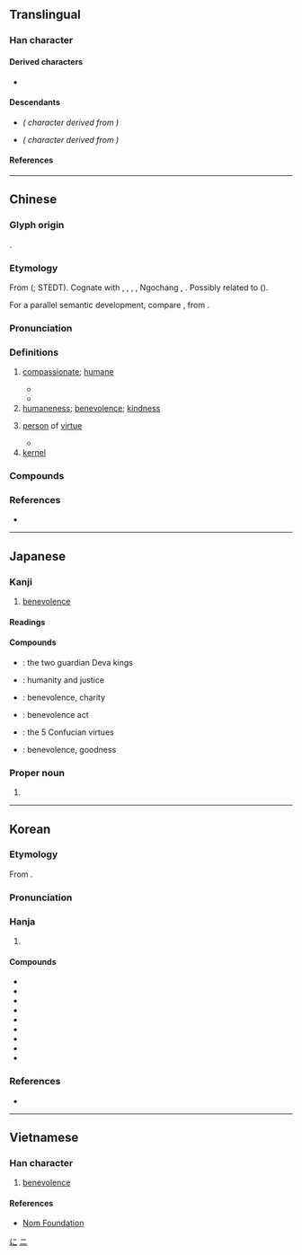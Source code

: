 {{also|忈}}
{{character info}}
==Translingual==
{{stroke order|strokes=4}}

===Han character===
{{Han char|rn=9|rad=人|as=02|sn=4|four=21210|canj=OMM|ids=⿰亻二}}

====Derived characters====
* {{l|mul|[[𣲚]], [[𣏴]], [[𭸹]], [[𥄰]], [[𫴮]], [[𠣒]], [[芢]], [[𬿎]], [[𦓍]], [[𡛉]], [[佞]]}}

====Descendants====
* {{l|ja|に}} ''({{w|Hiragana}} character derived from {{w|Man'yōgana}})''
* {{l|ja|ニ}} ''({{w|Katakana}} character derived from {{w|Man'yōgana}})''

====References====
{{Han ref|kx=0091.070|dkj=00349|dj=0193.010|hdz=10107.010|uh=4EC1}}

[[Category:Han characters from which hiragana were derived|に]]
[[Category:Han characters from which katakana were derived|ニ]]

----

==Chinese==
{{zh-forms|alt=𡰥,忎,忈}}

===Glyph origin===
{{Han etym}}
{{Han compound|人|二|ls=psc|c1=p|c2=s}}.

===Etymology===
From {{inh|zh|sit-pro|*s/k-niŋ||heart; brain; mind}} ({{zh-ref|Schuessler, 2007}}; STEDT). Cognate with {{cog|nmf|ning||mind}}, {{cog|mni|ꯄꯨꯛꯅꯤꯡ|ꯄꯨꯛ'''ꯅꯤꯡ'''|t=heart; mind}}, {{cog|kfk|tr=stiŋ|t=heart}}, {{cog|grt|taning||brain}}, Ngochang {{cog|acn|nhaiqlom|'''nhaiq'''lom|heart}}, {{cog|bzi|tr=nɯŋ ba|t=heart}}. Possibly related to {{cog|bo|ཉིང||pith, essence}} ({{zh-ref|Schuessler, 2007}}).

For a parallel semantic development, compare {{cog|bo|སྙིང་རྗེ||compassion; kindness; mercy}}, from {{cog|bo|སྙིང||heart; mind}}.

===Pronunciation===
{{zh-pron
|m=rén
|c=jan4
|h=pfs=yìn;gd=yin2
|md=ìng
|mn=xm,qz,jj,tp:lîn/kh,zz:jîn
|mn-t=ring5
|w=3zen,3nyin
|w_note=3zen - literary; 3nyin - vernacular
|mc=y
|oc=y
|ma=
|cat=a,n
}}

===Definitions===
{{zh-hanzi}}

# [[compassionate]]; [[humane]]
#: {{zh-x|仁慈|benevolent}}
#* {{zh-x|子曰：「唯 仁者 能 好{hào} 人，能 惡{wù} 人。」|The Master said, "It is only the (truly) virtuous man, who can love, or who can hate, others."
|ref=Analects}}
#* {{zh-x|無傷 也，是 乃 仁術 也，見 牛 未 見 羊 也。|'There is no harm in their saying so,' said Mencius. 'Your conduct was an artifice of benevolence. You saw the ox, and had not seen the sheep.|ref=Mencius}}
# [[humaneness]]; [[benevolence]]; [[kindness]]
#: {{zh-x|殺身成仁|to die for a righteous cause}}
# {{lb|zh|literary}} [[person]] of [[virtue]]
#* {{zh-x|弟子 入 則 孝，出 則 弟{tì}，謹 而 信，汎{fàn} 愛 眾，而 親 仁。|A youth, when at home, should be filial, and, abroad, respectful to his elders. He should be earnest and truthful. He should overflow in love to all, and cultivate the friendship of the good.|ref=Analects}}
# [[kernel]]
#: {{zh-x|白芝麻-仁|white sesame '''seeds'''}}

===Compounds===
{{zh-der|居仁由義|仁者|仁兄|依仁|仁風|仁壽|仁至義盡|仁言利博|仁德|仁愛|仁者樂山|仁政|宅心仁慈|仁洽|仁宇|不仁不義|仁愛之家|仁尊|仁丹|仁民愛物|志士仁人|宋襄之仁|仁瑞|仁智互見|仁義道德|婦人之仁|仁弟|大仁大義|仁術|履仁蹈義|壯烈成仁|仁厚|仁君|仁人志士|剛愎不仁|仁心仁術|安仁鬢秋|宅心仁厚|仁義之師|一視同仁|同仁|仁心|仁人君子|仁慈|不仁|大仁|仁昭法外|仁惠|寬仁大度|布德施仁|仁聲|冠道履仁|仁王|奉揚仁風|仁恕|仁澤|仁人|仁孝|假仁假義|仁波切|尸鳩之仁|亞麻仁油|仁義|施仁布德|杏仁粉|杏仁茶|發政施仁|敦仁|種仁|施仁布恩|砂仁|積德累仁|桃仁|瞳仁|歸仁:[[Gueiren]]|求仁得仁|核仁|法外施仁|當仁不讓|瓜子仁|煦仁孑義|為富不仁|為仁不富|杏仁槽|杏仁|瓜仁|成仁|果仁|殘暴不仁|殷有三仁|止戈興仁|欖仁樹|成仁取義|松仁|杏仁豆腐|智仁勇|殺身成仁|施仁布澤|杏仁油|知水仁山|苡仁|觀過知仁|薏苡仁|絕仁棄義|見仁見知|麻仁|聖手仁心|至仁|麻痺不仁|麻木不仁|見智見仁|義粟仁漿|里仁為美|純仁|見仁見智|蝦仁|薏仁|仁和坪|烏圖美仁|達仁|仁武|能仁|仁福|美仁|吉仁|興仁|巴仁}}

===References===
* {{R:yue:Hanzi}}

----

==Japanese==

===Kanji===
{{ja-kanji|grade=6|rs=人02}}

# [[benevolence]]

====Readings====
{{ja-readings
|goon=に, にん
|kanon=じん
|nanori=きみ, く, さと, しのぶ, じ, と, のり, ひと, ひとし, ひろ, ひろし, まこと, まさ, まさし, やす, よし
}}

====Compounds====
{{der-top|Compounds}}
* {{ja-r|仁%王|に%おう}}: the two guardian Deva kings
* {{ja-r|仁%義|じん%ぎ}}: humanity and justice
* {{ja-r|仁%愛|じん%あい}}: benevolence, charity
* {{ja-r|仁%術|じん%じゅつ}}: benevolence act
* {{ja-r|仁%義%礼%智%信|じん%ぎ%れい%ち%しん}}: the 5 Confucian virtues
* {{ja-r|仁%徳|じん%とく}}: benevolence, goodness
{{der-bottom}}

===Proper noun===
{{ja-pos|ひとし|proper|じん|まさし}}

# {{given name|ja|male}}

----

==Korean==

===Etymology===
From {{der|ko|ltc|sort=인|-}} {{ltc-l|仁}}.
{{hanja-ety
|dk={{okm-l|ᅀᅵᆫ|zìn}}
|m={{okm-l|ᅀᅵᆫ|zìn}}
|mh={{okm-l|[[크다|클〮]]|khúl}}
|ml=雜語#하25B
}}

===Pronunciation===
{{ko-hanja-pron|인}}

===Hanja===
{{ko-hanja-search}}
{{ko-hanja|어질다|어질|인}}

# {{hanja form of|인|[[benevolence]]}}

====Compounds====
{{der-top3|Compounds}}
* {{ko-l|인덕|仁德}}
* {{ko-l|인자|仁慈}}
* {{ko-l|인형|仁兄}}
* {{ko-l|인의|仁義}}
* {{ko-l|인술|仁術}}
* {{ko-l|인애|仁愛}}
* {{ko-l|능인|能仁}}
* {{ko-l|^인천|仁川}}
* {{ko-l|살신성인|殺身成仁}}
{{der-bottom}}

===References===
* {{R:hanjadoc|138}}

----

==Vietnamese==

===Han character===
{{vi-readings|reading=[[nhân]], [[nhơn]]|rs=人02}}

# [[benevolence]]

====References====
* [http://nomfoundation.org/common/nom_details.php?codepoint=4ec1 Nom Foundation]